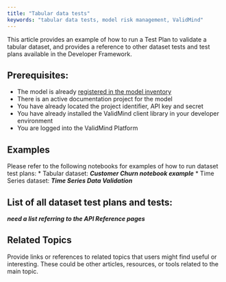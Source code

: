 ```yaml
---
title: "Tabular data tests"
keywords: "tabular data tests, model risk management, ValidMind"
---
```


This article provides an example of how to run a Test Plan to validate a tabular dataset, and provides a reference to other dataset tests and test plans available in the Developer Framework. 

## Prerequisites:

* The model is already [registered in the model inventory](register-models.qmd)
* There is an active documentation project for the model
* You have already located the project identifier, API key and secret
* You have already installed the ValidMind client library in your developer environment
* You are logged into the ValidMind Platform

## Examples

Please refer to the following notebooks for examples of how to run dataset test plans: 
* Tabular dataset: ***Customer Churn notebook example***
* Time Series dataset: ***Time Series Data Validation*** 

## List of all dataset test plans and tests: 

***need a list referring to the API Reference pages***

## Related Topics

Provide links or references to related topics that users might find useful or interesting. These could be other articles, resources, or tools related to the main topic.
